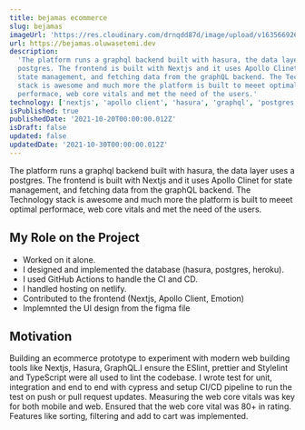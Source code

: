 ```yaml
---
title: bejamas ecommerce
slug: bejamas
imageUrl: 'https://res.cloudinary.com/drnqdd87d/image/upload/v1635669260/personal/bejamas_y4pls8.png'
url: https://bejamas.oluwasetemi.dev
description:
  'The platform runs a graphql backend built with hasura, the data layer uses a
  postgres. The frontend is built with Nextjs and it uses Apollo Clinet for
  state management, and fetching data from the graphQL backend. The Technology
  stack is awesome and much more the platform is built to meeet optimal
  performace, web core vitals and met the need of the users.'
technology: ['nextjs', 'apollo client', 'hasura', 'graphql', 'postgres']
isPublished: true
publishedDate: '2021-10-20T00:00:00.012Z'
isDraft: false
updated: false
updatedDate: '2021-10-30T00:00:00.012Z'
---
```


<!-- # Bejamas -->

The platform runs a graphql backend built with hasura, the data layer uses a
postgres. The frontend is built with Nextjs and it uses Apollo Clinet for state
management, and fetching data from the graphQL backend. The Technology stack is
awesome and much more the platform is built to meeet optimal performace, web
core vitals and met the need of the users.

## My Role on the Project

- Worked on it alone.
- I designed and implemented the database (hasura, postgres, heroku).
- I used GitHub Actions to handle the CI and CD.
- I handled hosting on netlify.
- Contributed to the frontend (Nextjs, Apollo Client, Emotion)
- Implemnted the UI design from the figma file

## Motivation

Building an ecommerce prototype to experiment with modern web building tools
like Nextjs, Hasura, GraphQL.I ensure the ESlint, prettier and Stylelint and
TypeScript were all used to lint the codebase. I wrote test for unit,
integration and end to end with cypress and setup CI/CD pipeline to run the test
on push or pull request updates. Measuring the web core vitals was key for both
mobile and web. Ensured that the web core vital was 80+ in rating. Features like
sorting, filtering and add to cart was implemented.
